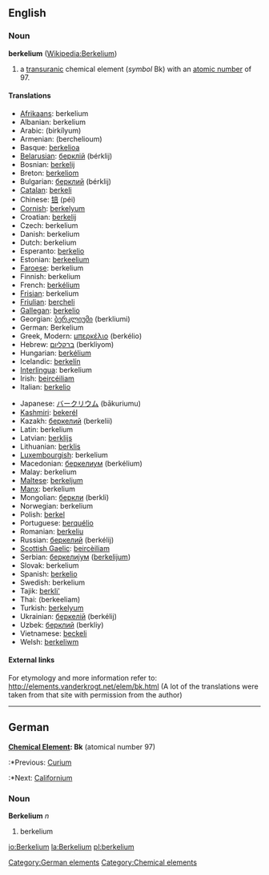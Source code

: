 ==English==
{{elements|Bk|curium|Cm|californium|Cf}}
=== Noun ===
'''berkelium''' ([[w:Berkelium|Wikipedia:Berkelium]])

# a [[transuranic]] chemical element (''symbol'' Bk) with an [[atomic number]] of 97.

==== Translations ====
{{top}}
*[[Afrikaans]]: berkelium
*Albanian: berkelium
*Arabic: {{ARchar|[[بركليوم]]}} (birkílyum) {{m}}
*Armenian: (berchelioum)
*Basque: [[berkelioa]]
*[[Belarusian]]: [[берклiй]] (bérklij) {{m}}
*Bosnian: [[berkelij]]
*Breton: [[berkeliom]]
*Bulgarian: [[берклий]] (bérklij) {{m}}
*[[Catalan]]: [[berkeli]]
*Chinese: [[锫]] (péi)
*[[Cornish]]: [[berkelyum]]
*Croatian: [[berkelij]]
*Czech: berkelium
*Danish: berkelium
*Dutch: berkelium {{n}}
*Esperanto: [[berkelio]]
*Estonian: [[berkeelium]]
*[[Faroese]]: berkelium
*Finnish: berkelium
*French: [[berkélium]] {{m}}
*[[Frisian]]: berkelium
*[[Friulian]]: [[bercheli]]
*[[Gallegan]]: [[berkelio]]
*Georgian: [[ბერკლიუმი]] (berkliumi)
*German: Berkelium {{n}}
*Greek, Modern: [[μπερκέλιο]] (berkélio) {{n}}
*Hebrew: [[ברקליום]] (berkliyom)
*Hungarian: [[berkélium]]
*Icelandic: [[berkelín]]
*[[Interlingua]]: berkelium
*Irish: [[beircéiliam]]
*Italian: [[berkelio]] {{m}}
{{mid}}
*Japanese: [[バークリウム]] (bākuriumu)
*[[Kashmiri]]: [[bekerél]]
*Kazakh: [[беркелий]] (berkelii)
*Latin: berkelium
*Latvian: [[berklijs]]
*Lithuanian: [[berklis]]
*[[Luxembourgish]]: berkelium
*Macedonian: [[беркелиум]] (berkélium) {{m}}
*Malay: berkelium
*[[Maltese]]: [[berkeljum]]
*[[Manx]]: berkelium
*Mongolian: [[беркли]] (berkli)
*Norwegian: berkelium
*Polish: [[berkel]] {{m}}
*Portuguese: [[berquélio]] {{m}}
*Romanian: [[berkeliu]] {{n}}
*Russian: [[беркелий]] (berkélij) {{m}}
*[[Scottish Gaelic]]: [[beircèiliam]]
*Serbian: [[беркелиjум]] ([[berkelijum]]) {{m}}
*Slovak: berkelium
*Spanish: [[berkelio]] {{m}}
*Swedish: berkelium
*Tajik: [[berkli']]
*Thai: {{THchar|[[เบอร์คีเลียม]]}} (berkeeliam)
*Turkish: [[berkelyum]]
*Ukrainian: [[беркелiй]] (berkélij) {{m}}
*Uzbek: [[берклий]] (berkliy)
*Vietnamese: [[beckeli]]
*Welsh: [[berkeliwm]]
{{bottom}}

====External links====
For etymology and more information refer to:
http://elements.vanderkrogt.net/elem/bk.html
(A lot of the translations were taken from that site with permission from the author)

----

==German==
'''[[Chemical Element]]: Bk''' (atomical number 97)
:*Previous: [[Curium]]
:*Next: [[Californium]]
===Noun===
'''Berkelium''' ''n''
# berkelium
[[Category:German elements]]
[[Category:Chemical elements]]

[[io:Berkelium]]
[[la:Berkelium]]
[[pl:berkelium]]